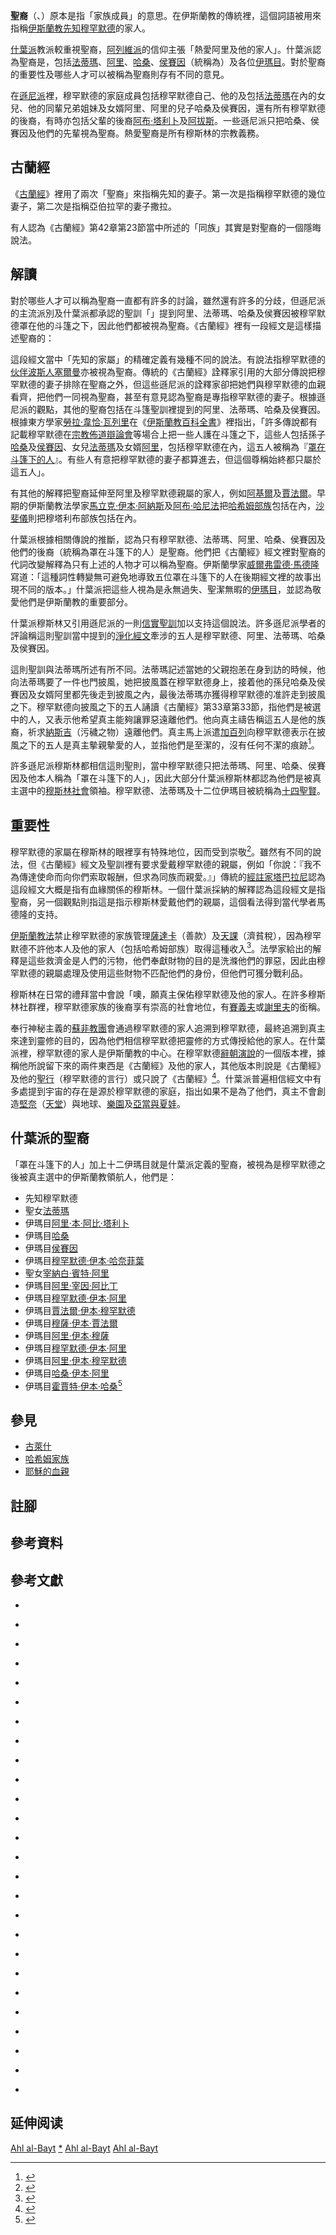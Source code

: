 {{noteTA
|1=zh-cn:安拉;zh-tw:阿拉;zh-hk:安拉;zh-sg:阿拉
|2=zh-hans:阿拉伯; zh-hant:阿拉伯
|3=zh-hans:古兰经; zh-hant:古蘭經; zh-tw:可蘭經
|4=zh-hans:侯赛因; zh-hant:侯賽因; zh-tw:海珊
}}
{{穆罕默德 |後繼}}
{{伊斯蘭教 |歷史}}

'''聖裔'''（{{lang-ar|أهل البيت}}、{{lang-tr|Ehl-i Beyt}}）原本是指「家族成員」的意思。在伊斯蘭教的傳統裡，這個詞語被用來指稱[[伊斯蘭教的先知|伊斯蘭教先知]][[穆罕默德|穆罕默德]]的家人{{cfn|Orlin|y=2015|p=23}}。

[[什葉派|什葉派]]教派較重視聖裔，[[阿列維派|阿列維派]]的信仰主張「熱愛阿里及他的家人」{{cfn|Davis|y=2007|p=58}}{{cfn|Nielsen|y=2013|p=255}}。什葉派認為聖裔是{{le|穆罕默德的繼承|Succession_to_Muhammad|穆罕默德的繼承人}}，包括[[法蒂瑪|法蒂瑪]]、[[阿里·本·阿比·塔利卜|阿里]]、[[哈桑·本·阿里·本·阿比·塔利卜|哈桑]]、[[侯賽因·本·阿里·本·阿比·塔利卜|侯賽因]]（統稱為{{le|罩在斗篷下的人|Ahl al-Kisa}}）及各位[[伊瑪目|伊瑪目]]。對於聖裔的重要性及哪些人才可以被稱為聖裔則存有不同的意見{{cfn|Haider|y=2014|pp=36-37}}。

在[[遜尼派|遜尼派]]裡，穆罕默德的家庭成員包括穆罕默德自己、他的{{le|穆罕默德的妻子|Muhammad's wives|妻子}}及包括[[法蒂瑪|法蒂瑪]]在內的女兒、他的同輩兄弟姐妹及女婿阿里、阿里的兒子哈桑及侯賽因，還有所有穆罕默德的後裔，有時亦包括父輩的後裔[[阿布·塔利卜·本·阿布德·穆塔利卜|阿布·塔利卜]]及[[阿拔斯·本·阿卜杜勒-穆塔利卜·本·哈希姆|阿拔斯]]。一些遜尼派只把哈桑、侯賽因及他們的先輩視為聖裔。熱愛聖裔是所有穆斯林的宗教義務{{cfn|Sharma|y=2000|p=118}}。

== 古蘭經 ==

《[[古蘭經|古蘭經]]》裡用了兩次「聖裔」來指稱先知的妻子。第一次是指稱穆罕默德的幾位妻子，第二次是指稱亞伯拉罕的妻子撒拉{{cfn|馬堅|y=1981|pp=171、323}}。

有人認為《古蘭經》第42章第23節當中所述的「同族」其實是對聖裔的一個隱晦說法{{cfn|Darftary|Meri|y=2003|p=316}}。

== 解讀 ==

對於哪些人才可以稱為聖裔一直都有許多的討論，雖然還有許多的分歧，但遜尼派的主流派別及什葉派都承認的聖訓「{{le|罩在斗篷下的人|Ahl al-Kisa}}」提到阿里、法蒂瑪、哈桑及侯賽因被穆罕默德罩在他的斗篷之下，因此他們都被視為聖裔{{cfn|Fitzpatrick|Walker|y=2014|p=155}}。《古蘭經》裡有一段經文是這樣描述聖裔的：

{{quote|先知的妻子們啊！你們不像別的任何婦女，如果你們敬畏真主，就不要說溫柔的話，以免心中有病的人們，貪戀你們；你們應當說莊重的話。你們應當安居於你們的家中，你們不要炫露你們的美麗，如從前蒙昧時代的婦女那樣。你們應當謹守拜功，完納天課，順從真主及其使者。'''先知的家屬'''啊！真主只欲消除你們的污穢，洗淨你們的罪惡。你們應當謹記在你們家中所宣讀的真主的跡象和格言，真主是玄妙的，是徹知的。|{{le|同盟軍章|Al-Ahzab}}（第33章）第32－34[[阿亞|節]]{{cfn|馬堅|y=1981|p=323}}}}

這段經文當中「先知的家屬」的精確定義有幾種不同的說法。有說法指穆罕默德的[[薩哈巴|伙伴]][[波斯人塞爾曼|波斯人塞爾曼]]亦被視為聖裔{{cfn|Jestice|y=2004|p=761}}。傳統的《古蘭經》詮釋家引用的大部分傳說把穆罕默德的妻子排除在聖裔之外，但這些遜尼派的詮釋家卻把她們與穆罕默德的血親看齊，把他們一同視為聖裔，甚至有意見認為聖裔是專指穆罕默德的妻子{{cfn|Stowasser|y=1996|p=172}}。根據遜尼派的觀點，其他的聖裔包括在斗篷聖訓裡提到的阿里、法蒂瑪、哈桑及侯賽因。根據東方學家[[勞拉·韋恰·瓦列里|勞拉·韋恰·瓦列里]]在《[[伊斯蘭教百科全書|伊斯蘭教百科全書]]》裡指出，「許多傳說都有記載穆罕默德在[[宗教佈道辯論會|宗教佈道辯論會]]等場合上把一些人護在斗篷之下，這些人包括孫子[[哈桑·本·阿里·本·阿比·塔利卜|哈桑]]及[[侯賽因·本·阿里·本·阿比·塔利卜|侯賽因]]、女兒[[法蒂瑪|法蒂瑪]]及女婿[[阿里·本·阿比·塔利卜|阿里]]，包括穆罕默德在內，這五人被稱為『[[罩在斗篷下的人|罩在斗篷下的人]]』。有些人有意把穆罕默德的妻子都算進去，但這個尊稱始終都只屬於這五人」{{cfn|Bearman|Bianquis|Bosworth|Donzel|Heinrichs|y=2014|loc=Fāṭima}}。

有其他的解釋把聖裔延伸至阿里及穆罕默德親屬的家人，例如[[阿基爾·本·阿比·塔利卜|阿基爾]]及[[賈法爾·本·阿比·塔利卜|賈法爾]]。早期的伊斯蘭教法學家[[馬立克·伊本·阿納斯|馬立克·伊本·阿納斯]]及[[阿布·哈尼法|阿布·哈尼法]]把[[哈希姆部族|哈希姆部族]]包括在內，[[沙斐儀|沙斐儀]]則把穆塔利布部族包括在內{{cfn|Alhady|y=1999|p=44}}。

什葉派根據相關傳說的推斷，認為只有穆罕默德、法蒂瑪、阿里、哈桑、侯賽因及他們的後裔（統稱為罩在斗篷下的人）是聖裔。他們把《古蘭經》經文裡對聖裔的代詞改變解釋為只有上述的人物才可以稱為聖裔。伊斯蘭學家[[威爾弗雷德·馬德隆|威爾弗雷德·馬德隆]]寫道：「這種詞性轉變無可避免地導致五位罩在斗篷下的人在後期經文裡的故事出現不同的版本。」{{cfn|Madelung|y=1998|pp=14-15}}什葉派把這些人視為是永無過失、聖潔無暇的[[伊瑪目|伊瑪目]]，並認為敬愛他們是伊斯蘭教的重要部分{{cfn|Morgan|y=2010|p=225}}。

什葉派穆斯林又引用遜尼派的一則[[聖訓術語|信實聖訓]]加以支持這個說法。許多遜尼派學者的評論稱這則聖訓當中提到的[[淨化經文|淨化經文]]牽涉的五人是穆罕默德、阿里、法蒂瑪、哈桑及侯賽因{{cfn|Leaman|y=2013|p=9}}。

{{quote|聖妻[[阿伊莎|阿伊莎]]傳述：有天早上穆聖出来，身着一件黑色山羊毛織且飾有圖案的斗篷，哈桑、侯賽因、阿里和法蒂瑪先後都来。穆聖用斗篷遮住他們，誦讀了這節經文：「先知的家屬啊！安拉只欲消除你們的污穢，洗淨你們的罪惡。」|《[[穆斯林聖訓實錄|穆斯林聖訓實錄]]》聖門弟子的品德，第九節：穆聖家屬的品德<ref group="參">{{cite web|url=http://www.usc.edu/org/cmje/religious-texts/hadith/muslim/031-smt.php#031.5955|title=The Book Pertaining to the Merits of the Companions (Allah Be Pleased With Them) of the Holy Prophet (May Peace Be Upon Him) (Kitab Al-Fada'il Al-Sahabah)|publisher=Center for Muslim-Jewish Engagement|language=en|accessdate=2016-04-06|deadurl=yes|archiveurl=https://web.archive.org/web/20160402122729/http://www.usc.edu/org/cmje/religious-texts/hadith/muslim/031-smt.php#031.5955|archivedate=2016年4月2日}}</ref>}}

這則聖訓與法蒂瑪所述有所不同。法蒂瑪記述當她的父親抱恙在身到訪的時候，他向法蒂瑪要了一件也門披風，她把披風蓋在穆罕默德身上，接着他的孫兒哈桑及侯賽因及女婿阿里都先後走到披風之內，最後法蒂瑪亦獲得穆罕默德的准許走到披風之下。穆罕默德向披風之下的五人誦讀《古蘭經》第33章第33節，指他們是被選中的人，又表示他希望真主能夠讓罪惡遠離他們。他向真主禱告稱這五人是他的族裔，祈求[[納斯吉|納斯吉]]（污穢之物）遠離他們。真主馬上派遣[[加百列|加百列]]向穆罕默德表示在披風之下的五人是真主摰親摰愛的人，並指他們是至潔的，沒有任何不潔的痕跡<ref group="參">{{cite web|url=http://www.duas.org/hadis-e-kisa.htm|title=Hadith-e-Kisa (Tradition of the Cloak)|publisher=Duas|language=en|accessdate=2016-04-06|archive-date=2021-04-21|archive-url=https://web.archive.org/web/20210421084929/http://duas.org/hadis-e-kisa.htm|dead-url=no}}</ref>。

許多遜尼派穆斯林都相信這則聖則，當中穆罕默德只把法蒂瑪、阿里、哈桑、侯賽因及他本人稱為「罩在斗篷下的人」，因此大部分什葉派穆斯林都認為他們是被真主選中的[[烏瑪|穆斯林社會]]領袖{{cfn|Madelung|y=1998|pp=13-17}}。穆罕默德、法蒂瑪及十二位伊瑪目被統稱為[[十四聖賢|十四聖賢]]{{cfn|Weiss|y=2000|p=71}}。

== 重要性 ==

穆罕默德的家屬在穆斯林的眼裡享有特殊地位，因而受到崇敬<ref group="參">{{cite web|url=http://islamqa.info/en/121948|title=What is the virtue of Ahl al-Bayt? Will they intercede for the people on the Day of Resurrection?|publisher=Islam QA|language=en|accessdate=2016-04-07|archive-date=2014-12-25|archive-url=https://web.archive.org/web/20141225010217/http://islamqa.info/en/121948|dead-url=no}}</ref>。雖然有不同的說法，但《古蘭經》經文及聖訓裡有要求愛戴穆罕默德的親屬，例如「你說：『我不為傳達使命而向你們索取報酬，但求為同族而親愛。』」{{cfn|馬堅|y=1981|p=374}}傳統的[[塔夫細爾|經註家]][[塔巴拉尼|塔巴拉尼]]認為這段經文大概是指有血緣關係的穆斯林。一個什葉派採納的解釋認為這段經文是指聖裔，另一個觀點則指這是指示穆斯林愛戴他們的親屬，這個看法得到當代學者馬德隆的支持{{cfn|Madelung|y=1998|p=13}}。

[[伊斯蘭教法|伊斯蘭教法]]禁止穆罕默德的家族管理[[薩達卡|薩達卡]]（善款）及[[天課|天課]]（濟貧稅），因為穆罕默德不許他本人及他的家人（包括哈希姆部族）取得這種收入<ref group="參">{{cite web|url=http://islamqa.info/en/21981|title=Ruling on giving zakaah to Ahl al-Bayt|publisher=Islam QA|language=en|accessdate=2016-04-07|archive-date=2014-12-25|archive-url=https://web.archive.org/web/20141225010216/http://islamqa.info/en/21981|dead-url=no}}</ref>。法學家給出的解釋是這些救濟金是人們的污物，他們奉獻財物的目的是洗滌他們的罪惡，因此由穆罕默德的親屬處理及使用這些財物不匹配他們的身份，但他們可獲分戰利品{{cfn|Madelung|y=1998|p=14}}{{cfn|馬堅|y=1981|p=427}}。

穆斯林在日常的禮拜當中會說「噢，願真主保佑穆罕默德及他的家人{{cfn|Fitzpatrick|Walker|y=2014|p=138}}。在許多穆斯林社群裡，穆罕默德家族的後裔享有崇高的社會地位，有[[賽義夫|賽義夫]]或[[謝里夫|謝里夫]]的銜稱{{cfn|Syed|Akhtar|Usmani|y=2011|p=28}}。

奉行神秘主義的[[蘇非主義|蘇非教團]]會通過穆罕默德的家人追溯到穆罕默德，最終追溯到真主來達到靈修的目的，因為他們相信穆罕默德把靈修的方式傳授給他的家人{{cfn|Takim|y=2012|p=43}}。在什葉派裡，穆罕默德的家人是伊斯蘭教的中心。在穆罕默德[[辭朝演說|辭朝演說]]的一個版本裡，據稱他所說留下來的兩件東西是《古蘭經》及他的家人，其他版本則說是《古蘭經》及他的[[聖行|聖行]]（穆罕默德的言行）或只說了《古蘭經》<ref group="參">{{cite web|url=http://submission.org/Last_Sermon.html|title=Prophet Muhammad's Last Sermon|publisher=Submission|language=en|accessdate=2016-04-07|archive-date=2021-01-27|archive-url=https://web.archive.org/web/20210127042018/https://submission.org/Last_Sermon.html|dead-url=no}}</ref>。什葉派普遍相信經文中有多處提到宇宙的存在是源於穆罕默德的家庭，指出如果不是為了他們，真主不會創造[[天堂_(伊斯蘭教)|堅奈]]（[[天堂|天堂]]）與地球、[[樂園_(宗教)|樂園]]及[[亞當與夏娃|亞當與夏娃]]{{cfn|Gibb|y=1967|p=258}}。

== 什葉派的聖裔 ==

「罩在斗篷下的人」加上十二伊瑪目就是什葉派定義的聖裔，被視為是穆罕默德之後被真主選中的伊斯蘭教領航人，他們是：

*先知穆罕默德
*聖女[[法蒂瑪|法蒂瑪]]
*伊瑪目[[阿里·本·阿比·塔利卜|阿里·本·阿比·塔利卜]]
*伊瑪目[[哈桑|哈桑]]
*伊瑪目[[侯賽因|侯賽因]]
*伊瑪目[[穆罕默德·伊本·哈奈菲葉|穆罕默德·伊本·哈奈菲葉]]
*聖女[[宰納白·賓特·阿里|宰納白·賓特·阿里]]
*伊瑪目[[阿里·宰因·阿比丁|阿里·宰因·阿比丁]]
*伊瑪目[[穆罕默德·巴基爾|穆罕默德·伊本·阿里]]
*伊瑪目[[賈法爾·薩迪克|賈法爾·伊本·穆罕默德]]
*伊瑪目[[穆薩·卡齊姆|穆薩·伊本·賈法爾]]
*伊瑪目[[阿里·里達|阿里·伊本·穆薩]]
*伊瑪目[[穆罕默德·塔基·賈瓦德|穆罕默德·伊本·阿里]]
*伊瑪目[[阿里·哈迪·納基|阿里·伊本·穆罕默德]]
*伊瑪目[[哈桑·阿斯卡里|哈桑·伊本·阿里]]
*伊瑪目[[穆罕默德·馬赫迪·蒙塔扎爾|霍賈特·伊本·哈桑]]<ref group="參">{{cite web|url=http://www.al-islam.org/shiite-encyclopedia-ahlul-bayt-dilp-team/who-are-ahlul-bayt-part-1|title=Who Are Ahlul-Bayt? Part 1|publisher=Al-Islam|language=en|accessdate=2016-04-07|archive-date=2014-12-29|archive-url=https://web.archive.org/web/20141229063651/http://www.al-islam.org/shiite-encyclopedia-ahlul-bayt-dilp-team/who-are-ahlul-bayt-part-1|dead-url=no}}</ref>

== 參見 ==

*[[古萊什|古萊什]]
*[[哈希姆家族|哈希姆家族]]
*[[耶穌的血親|耶穌的血親]]

== 註腳 ==
{{reflist|2}}

== 參考資料 ==
{{reflist|group="參"}}

== 參考文獻 ==
{{refbegin|2}}

*{{en}}{{Citation
|last=Orlin
|first=Eric
|title=Routledge Encyclopedia of Ancient Mediterranean Religions
|publisher=Routledge
|year=2015
|isbn=1134625529
}}

*{{en}}{{Citation
|last=Davis
|first=Jimmy R.
|title=The Shia Imami Ismaili Muslims: A Short Introduction
|publisher=Lulu.com
|year=2007
|isbn=1430315628
}}

*{{en}}{{Citation
|last=Nielsen
|first=Jorgen
|title=Muslim Political Participation in Europe
|publisher=Edinburgh University Press
|year=2013
|isbn=0748677534
}}

*{{en}}{{Citation
|last=Haider 
|first=Najam
|title=Shi'i Islam: An Introduction
|publisher=Cambridge University Press
|year=2014
|isbn=1107031435
}}

*{{en}}{{Citation
|last=Sharma
|first=Arvind
|title=Women Saints in World Religions
|publisher=SUNY Press
|year=2000
|isbn=0791446204
}}

*{{zh-hans}}{{Citation
|last=馬堅
|title=古蘭經
|publisher=中國社會科學出版社
|year=1981
}}

*{{en}}{{Citation
|last=Darftary
|first=Farhad
|last2=Meri
|first2=Josef
|title=Culture and Memory in Medieval Islam: Essays in Honour of [[威尔弗雷德·马德隆|Wilferd Madelung]]
|publisher=I.B.Tauris
|year=2003
|isbn=0857711830
}}

*{{en}}{{Citation
|last=Fitzpatrick 
|first=Coeli
|last2=Walker
|first2=Adam Hani
|title=Muhammad in History, Thought, and Culture: An Encyclopedia of the Prophet of God
|publisher=ABC-CLIO
|year=2014
|isbn=1610691784
}}

*{{en}}{{Citation
|last=Jestice
|first=Phyllis G.
|title=Holy People of the World: A Cross-cultural Encyclopedia
|publisher=ABC-CLIO
|year=2004
|isbn=1576073556
}}

*{{en}}{{Citation
|last=Stowasser
|first=Barbaba Freyer
|title=Women in the Quran, Traditions, and Interpretation
|publisher=Oxford University Press
|year=1996
|isbn=0199761833
}}

*{{en}}{{Citation
|last=Orlin
|first=Eric
|title=Routledge Encyclopedia of Ancient Mediterranean Religions
|publisher=Routledge
|year=2015
|isbn=1134625529
}}

*{{en}}{{Citation
|last=Davis
|first=Jimmy R.
|title=The Shia Imami Ismaili Muslims: A Short Introduction
|publisher=Lulu.com
|year=2007
|isbn=1430315628
}}

*{{en}}{{Citation
|last=Nielsen
|first=Jorgen
|title=Muslim Political Participation in Europe
|publisher=Edinburgh University Press
|year=2013
|isbn=0748677534
}}

*{{en}}{{Citation
|last=Haider 
|first=Najam
|title=Shi'i Islam: An Introduction
|publisher=Cambridge University Press
|year=2014
|isbn=1107031435
}}

*{{en}}{{Citation
|last=Sharma
|first=Arvind
|title=Women Saints in World Religions
|publisher=SUNY Press
|year=2000
|isbn=0791446204
}}

*{{en}}{{Citation
|last=Darftary
|first=Farhad
|last2=Meri
|first2=Josef
|title=Culture and Memory in Medieval Islam: Essays in Honour of Wilferd Madelung
|publisher=I.B.Tauris
|year=2003
|isbn=0857711830
}}

*{{en}}{{Citation
|last=Fitzpatrick 
|first=Coeli
|last2=Walker
|first2=Adam Hani
|title=Muhammad in History, Thought, and Culture: An Encyclopedia of the Prophet of God
|publisher=ABC-CLIO
|year=2014
|isbn=1610691784
}}

*{{en}}{{Citation
|last=Bearman
|first=P.
|last2=Bianquis
|first2=Th.
|last3=Bosworth
|first3=C. E.
|last4=Donzel
|first4=E. val
|last5=Heinrichs
|first5=W. P.
|title=Encyclopaedia of Islam
|publisher=Brill
|year=2014
|edition=2
}}

*{{en}}{{Citation
|last=Alhady
|first=Alwi bin
|editor-last=Gordan
|editor-first=Alijah
|title=The Real Cry of Syed Shaykh Al-Hady: With Selections of His Writings by His Son Syed Alwi Al-Hady
|publisher=Malaysia Sociological Research Institute
|year=1999
|isbn=9839986635
}}

*{{en}}{{Citation
|author-link=Wilferd Madelung
|last=Madelung
|first=Wilfred
|title=The Succession to Muhammad: A Study of the Early Caliphate
|publisher=Cambridge University Press
|year=1998
|isbn=0521646960
}}

*{{en}}{{Citation
|last=Morgan
|first=Diane
|title=Essential Islam: A Comprehensive Guide to Belief and Practice
|publisher=ABC-CLIO
|year=2010
|isbn=0313360251
}}

*{{en}}{{Citation
|last=Leaman
|first=Oliver
|title=Controversies in Contemporary Islam
|publisher=Routledge
|year=2013
|isbn=1134499752
}}

*{{en}}{{Citation
|last=Weiss
|first=Walter M.
|title=Islam
|publisher=Barron's
|year=2000
|isbn=0764113356
}}

*{{en}}{{Citation
|last=Syed
|first=Muzaffar Husain
|last2=Akhtar
|first2=Syed Saud
|last3=Usmani
|first3=B. D.
|title=Concise History of Islam
|publisher=Vij Books India Pvt Ltd
|year=2011
|isbn=938257347X
}}

*{{en}}{{Citation
|last=Takim
|first=Liyakat N.
|title=Heirs of the Prophet, The: Charisma and Religious Authority in Shi'ite Islam
|publisher=SUNY Press
|year=2012
|isbn=0791481913
}}

*{{en}}{{Citation
|last=Gibb
|first=Hamilton Alexander Rosskeen
|title=The Encyclopaedia of Islam
|publisher=Brill
|year=1967
}}

{{refend}}

== 延伸阅读 ==
{{Wikisource further reading}}

{{伊斯蘭教主題}}
{{古蘭經角色與名物}}

[[Category:阿拉伯語詞彙|Ahl al-Bayt]]
[[Category:穆罕默德家族|*]]
[[Category:伊斯蘭教術語|Ahl al-Bayt]]
[[Category:古蘭經詞彙|Ahl al-Bayt]]
